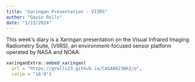 ```yaml
---
title: "Xaringan Presentation - VIIRS"
author: "Gavin Rolls"
date: "1/23/2024"
---
```


This week's diary is a Xaringan presentation on the Visual Infrared Imaging Radiometry Suite, (VIIRS), an environment-focused sensor platform operated by NASA and NOAA.

```r

xaringanExtra::embed_xaringan(
  url = "https://grolls23.github.io/CASA0023Wk2/o",
  ratio = "16:9")

```
